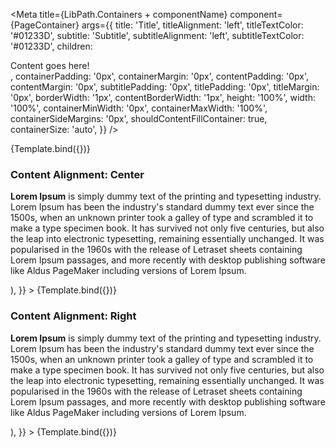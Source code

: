 


<Meta
    title={LibPath.Containers + componentName}
    component={PageContainer}
    args={{
        title: 'Title',
        titleAlignment: 'left',
        titleTextColor: '#01233D',
        subtitle: 'Subtitle',
        subtitleAlignment: 'left',
        subtitleTextColor: '#01233D',
        children: <div>Content goes here!</div>,
        containerPadding: '0px',
        containerMargin: '0px',
        contentPadding: '0px',
        contentMargin: '0px',
        subtitlePadding: '0px',
        titlePadding: '0px',
        titleMargin: '0px',
        borderWidth: '1px',
        contentBorderWidth: '1px',
        height: '100%',
        width: '100%',
        containerMinWidth: '0px',
        containerMaxWidth: '100%',
        containerSideMargins: '0px',
        shouldContentFillContainer: true,
        containerSize: 'auto',
    }}
/>

<DocsPageHeader
    title={componentName}
    description="This component is used to create a container which is supposed to stretch over a bigger area of the page. It can hold information like a title and text."
    addImportantNote={false}
    variant="stable"
/>

<Canvas withToolbar>
    <Story name="Base">{Template.bind({})}</Story>
</Canvas>

<DocsPageBody addStories={true} />

### Content Alignment: Center

<Canvas withToolbar>
    <Story
        name="Content Alignment: Center"
        args={{
            title: 'Lorem Ipsum',
            titleAlignment: 'center',
            titleTextColor: '#FFFFFF',
            subtitle: 'What is Lorem Ipsum?',
            subtitleAlignment: 'center',
            subtitleTextColor: '#FFFFFF',
            subtitlePadding: '5px',
            contentColor: '#FFFFFF',
            backgroundColor: '#000000',
            titlesColor: '#000000',
            borderWidth: '0px',
            contentBorderColor: '#999999',
            contentBorderWidth: '3px',
            contentPadding: '10px',
            containerPadding: '10px',
            children: (
                <div>
                    <p>
                        <b>Lorem Ipsum</b> is simply dummy text of the printing
                        and typesetting industry. Lorem Ipsum has been the
                        industry's standard dummy text ever since the 1500s,
                        when an unknown printer took a galley of type and
                        scrambled it to make a type specimen book. It has
                        survived not only five centuries, but also the leap into
                        electronic typesetting, remaining essentially unchanged.
                        It was popularised in the 1960s with the release of
                        Letraset sheets containing Lorem Ipsum passages, and
                        more recently with desktop publishing software like
                        Aldus PageMaker including versions of Lorem Ipsum.
                    </p>
                </div>
            ),
        }}
    >
        {Template.bind({})}
    </Story>
</Canvas>

### Content Alignment: Right

<Canvas withToolbar>
    <Story
        name="Content Alignment: Right"
        args={{
            title: 'Lorem Ipsum',
            titleAlignment: 'right',
            titleTextColor: '#443A39',
            titlePadding: '10px',
            subtitle: 'What is Lorem Ipsum?',
            subtitleAlignment: 'right',
            subtitleTextColor: '#443A39',
            subtitlePadding: '5px',
            contentColor: '	#CBC1B7',
            titlesColor: '#AB907B',
            borderColor: '#1F1B1A',
            borderWidth: '2px',
            contentBorderColor: '#1F1B1A',
            contentBorderWidth: '2px',
            contentPadding: '20px',
            contentMargin: '30px',
            containerPadding: '50px',
            children: (
                <div>
                    <p>
                        <b>Lorem Ipsum</b> is simply dummy text of the printing
                        and typesetting industry. Lorem Ipsum has been the
                        industry's standard dummy text ever since the 1500s,
                        when an unknown printer took a galley of type and
                        scrambled it to make a type specimen book. It has
                        survived not only five centuries, but also the leap into
                        electronic typesetting, remaining essentially unchanged.
                        It was popularised in the 1960s with the release of
                        Letraset sheets containing Lorem Ipsum passages, and
                        more recently with desktop publishing software like
                        Aldus PageMaker including versions of Lorem Ipsum.
                    </p>
                </div>
            ),
        }}
    >
        {Template.bind({})}
    </Story>
</Canvas>
